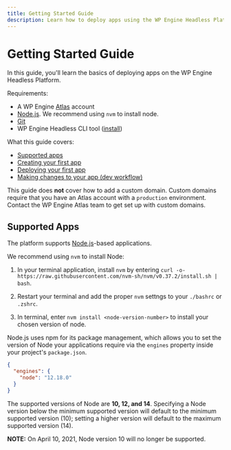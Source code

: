 ```yaml
---
title: Getting Started Guide
description: Learn how to deploy apps using the WP Engine Headless Platform, Atlas.
---
```


# Getting Started Guide

In this guide, you'll learn the basics of deploying apps on the WP Engine Headless Platform.

Requirements:

- A WP Engine [Atlas](https://wpengine.com/atlas) account
- [Node.js](https://nodejs.org/en/download/). We recommend using `nvm` to install node.
- [Git](https://git-scm.com/downloads)
- WP Engine Headless CLI tool ([install](../introduction#install-the-atlas-cli))

What this guide covers:

- [Supported apps](#supported-apps)
- [Creating your first app](./create-app)
- [Deploying your first app](./deployment)
- [Making changes to your app (dev workflow)](./developer-workflow)

This guide does **not** cover how to add a custom domain. Custom domains require that you have an Atlas account with a `production` environment. Contact the WP Engine Atlas team to get set up with custom domains.

## Supported Apps

The platform supports [Node.js](https://nodejs.org/)-based applications.

We recommend using `nvm` to install Node:

1. In your terminal application, install `nvm` by entering `curl -o- https://raw.githubusercontent.com/nvm-sh/nvm/v0.37.2/install.sh | bash`.

2. Restart your terminal and add the proper `nvm` settngs to your `./bashrc` or `.zshrc`.

3. In terminal, enter `nvm install <node-version-number>` to install your chosen version of node.

Node.js uses npm for its package management, which allows you to set the version of Node your applications require via the `engines` property inside your project's `package.json`.

```json
{
  "engines": {
    "node": "12.18.0"
  }
}
```

The supported versions of Node are **10, 12, and 14**. Specifying a Node version below the minimum supported version will default to the minimum supported version (10); setting a higher version will default to the maximum supported version (14).

**NOTE:** On April 10, 2021, Node version 10 will no longer be supported.
